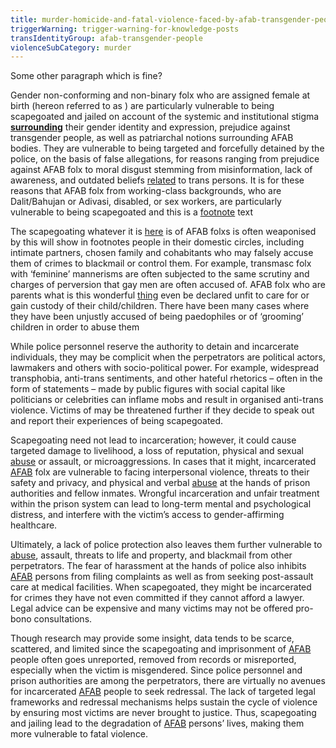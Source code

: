 ```yaml
---
title: murder-homicide-and-fatal-violence-faced-by-afab-transgender-people
triggerWarning: trigger-warning-for-knowledge-posts
transIdentityGroup: afab-transgender-people
violenceSubCategory: murder
---
```


Some other paragraph which is fine?

Gender non-conforming and non-binary folx who are assigned female at birth (hereon referred to as <Glossary glossaryTerm="afab" />) are particularly vulnerable to <Glossary glossaryTerm="abuse" /> being scapegoated and jailed on account of the systemic and institutional stigma [**surrounding**](https://google.com) their gender identity and expression, prejudice against transgender people, as well as patriarchal notions surrounding AFAB bodies. They are vulnerable to being targeted and forcefully detained by the police, on the basis of false allegations, for reasons ranging from prejudice against AFAB folx to moral disgust stemming from misinformation, lack of awareness, and outdated beliefs [related](https://google.com) to trans persons. It is for these reasons that AFAB folx from working-class backgrounds, who are Dalit/Bahujan or Adivasi, disabled, or sex workers, are particularly vulnerable to being scapegoated and <Footnote text="inline text">this is a [footnote](https://google.com) text</Footnote>

The scapegoating <Footnote>whatever it is [here](https://google.com) is</Footnote> of AFAB folxs is often weaponised <Footnote text="inline text">by this will show in footnotes people</Footnote> in their domestic circles, including intimate partners, chosen family and cohabitants who may falsely accuse them of crimes to blackmail or control them. For example, transmasc folx with ‘feminine’ mannerisms are often subjected to the same scrutiny and charges of perversion that gay men are often accused of. AFAB folx who are parents <Footnote text="may">what is this wonderful [thing](https://fb.com)</Footnote> even be declared unfit to care for or gain custody of their child/children. There have been many cases where they have been unjustly accused of being paedophiles or of ‘grooming’ children in order to abuse them

While police personnel reserve the authority to detain and incarcerate individuals, they may be complicit when the perpetrators are political actors, lawmakers and others with socio-political power. For example, widespread transphobia, anti-trans sentiments, and other hateful rhetorics – often in the form of statements – made by public figures with social capital like politicians or celebrities can inflame mobs and result in organised anti-trans violence. Victims of may be threatened further if they decide to speak out and report their experiences of being scapegoated.

Scapegoating need not lead to incarceration; however, it could cause targeted damage to livelihood, a loss of reputation, physical and sexual [abuse](https://transformsouthasia.com/glossary/abuse) or assault, or microaggressions. In cases that it might, incarcerated [AFAB](https://transformsouthasia.com/glossary/afab) folx are vulnerable to facing interpersonal violence, threats to their safety and privacy, and physical and verbal [abuse](https://transformsouthasia.com/glossary/abuse) at the hands of prison authorities and fellow inmates. Wrongful incarceration and unfair treatment within the prison system can lead to long-term mental and psychological distress, and interfere with the victim’s access to gender-affirming healthcare.

Ultimately, a lack of police protection also leaves them further vulnerable to [abuse](https://transformsouthasia.com/glossary/abuse), assault, threats to life and property, and blackmail from other perpetrators. The fear of harassment at the hands of police also inhibits [AFAB](https://transformsouthasia.com/glossary/afab) persons from filing complaints as well as from seeking post-assault care at medical facilities. When scapegoated, they might be incarcerated for crimes they have not even committed if they cannot afford a lawyer. Legal advice can be expensive and many victims may not be offered pro-bono consultations.

Though research may provide some insight, data tends to be scarce, scattered, and limited since the scapegoating and imprisonment of [AFAB](https://transformsouthasia.com/glossary/afab) people often goes unreported, removed from records or misreported, especially when the victim is misgendered. Since police personnel and prison authorities are among the perpetrators, there are virtually no avenues for incarcerated [AFAB](https://transformsouthasia.com/glossary/afab) people to seek redressal. The lack of targeted legal frameworks and redressal mechanisms helps sustain the cycle of violence by ensuring most victims are never brought to justice. Thus, scapegoating and jailing lead to the degradation of [AFAB](https://transformsouthasia.com/glossary/afab) persons’ lives, making them more vulnerable to fatal violence.
